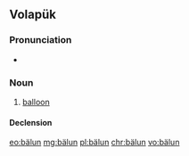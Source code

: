==Volapük==

===Pronunciation===
* {{IPA|[bɛˈlun]|lang=vo}}

===Noun===
{{vo-noun}}

# [[balloon]]

====Declension====
{{vo-decl-noun}}

[[eo:bälun]]
[[mg:bälun]]
[[pl:bälun]]
[[chr:bälun]]
[[vo:bälun]]